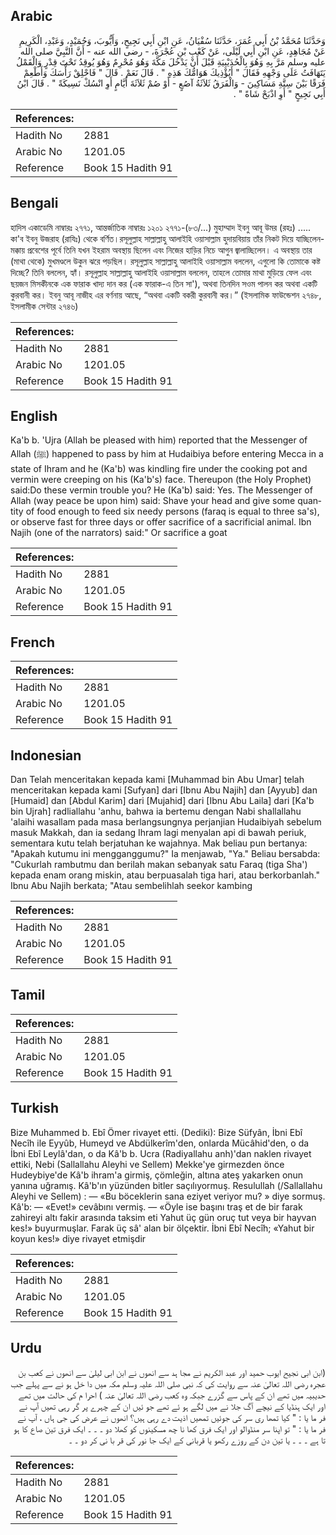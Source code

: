 ## Arabic


<div dir="rtl" lang="ar" style={{fontSize:'larger',backgroundColor:'#f8f9fa',padding:20}}>
وَحَدَّثَنَا مُحَمَّدُ بْنُ أَبِي عُمَرَ، حَدَّثَنَا سُفْيَانُ، عَنِ ابْنِ أَبِي نَجِيحٍ، وَأَيُّوبَ، وَحُمَيْدٍ، وَعَبْدِ، الْكَرِيمِ عَنْ مُجَاهِدٍ، عَنِ ابْنِ أَبِي لَيْلَى، عَنْ كَعْبِ بْنِ عُجْرَةَ، - رضى الله عنه - أَنَّ النَّبِيَّ صلى الله عليه وسلم مَرَّ بِهِ وَهُوَ بِالْحُدَيْبِيَةِ قَبْلَ أَنْ يَدْخُلَ مَكَّةَ وَهُوَ مُحْرِمٌ وَهُوَ يُوقِدُ تَحْتَ قِدْرٍ وَالْقَمْلُ يَتَهَافَتُ عَلَى وَجْهِهِ فَقَالَ ‏"‏ أَيُؤْذِيكَ هَوَامُّكَ هَذِهِ ‏"‏ ‏.‏ قَالَ نَعَمْ ‏.‏ قَالَ ‏"‏ فَاحْلِقْ رَأْسَكَ وَأَطْعِمْ فَرَقًا بَيْنَ سِتَّةِ مَسَاكِينَ - وَالْفَرَقُ ثَلاَثَةُ آصُعٍ - أَوْ صُمْ ثَلاَثَةَ أَيَّامٍ أَوِ انْسُكْ نَسِيكَةً ‏"‏ ‏.‏ قَالَ ابْنُ أَبِي نَجِيحٍ ‏"‏ أَوِ اذْبَحْ شَاةً ‏"‏ ‏.‏
</div>
<div style={{backgroundColor:'#f8f9fa',padding:20, marginBottom: 10}}><table> <thead> <tr> <th>References:</th> <th></th> </tr> </thead> <tbody><tr><td>Hadith No</td><td>2881</td></tr><tr><td>Arabic No</td><td>1201.05</td></tr><tr><td>Reference</td><td>Book 15 Hadith 91</td></tr></tbody></table></div>

## Bengali


<div dir="ltr" lang="bn" style={{fontSize:'larger',backgroundColor:'#f8f9fa',padding:20}}>
হাদিস একাডেমি নাম্বারঃ ২৭৭১, আন্তর্জাতিক নাম্বারঃ ১২০১ ২৭৭১-(৮৩/...) মুহাম্মাদ ইবনু আবূ উমর (রহঃ) ..... কা'ব ইবনু উজরাহ (রাযিঃ) থেকে বর্ণিত।রসূলুল্লাহ সাল্লাল্লাহু আলাইহি ওয়াসাল্লাম হুদায়বিয়ায় তাঁর নিকট দিয়ে যাচ্ছিলেন- মক্কায় প্রবেশের পূর্বে তিনি যখন ইহরাম অবস্থায় ছিলেন এবং নিজের হাড়ির নিচে আগুন জ্বালাচ্ছিলেন। এ অবস্থায় তার (মাথা থেকে) মুখমণ্ডলে উকুন ঝরে পড়ছিল। রসূলুল্লাহ সাল্লাল্লাহু আলাইহি ওয়াসাল্লাম বললেন, এগুলো কি তোমাকে কষ্ট দিচ্ছে? তিনি বললেন, হ্যাঁ। রসূলুল্লাহ সাল্লাল্লাহু আলাইহি ওয়াসাল্লাম বললেন, তাহলে তোমার মাথা মুড়িয়ে ফেল এবং ছয়জন মিসকীনকে এক ফারাক খাদ্য দান কর (এক ফারাক-এ তিন সা'), অথবা তিনদিন সওম পালন কর অথবা একটি কুরবানী কর। ইবনু আবূ নাজীহ এর বর্ণনায় আছে, “অথবা একটি বকরী কুরবানী কর।” (ইসলামিক ফাউন্ডেশন ২৭৪৮, ইসলামীক সেন্টার ২৭৪৬)
</div>
<div style={{backgroundColor:'#f8f9fa',padding:20, marginBottom: 10}}><table> <thead> <tr> <th>References:</th> <th></th> </tr> </thead> <tbody><tr><td>Hadith No</td><td>2881</td></tr><tr><td>Arabic No</td><td>1201.05</td></tr><tr><td>Reference</td><td>Book 15 Hadith 91</td></tr></tbody></table></div>

## English


<div dir="ltr" lang="en" style={{fontSize:'larger',backgroundColor:'#f8f9fa',padding:20}}>
Ka'b b. 'Ujra (Allah be pleased with him) reported that the Messenger of Allah (ﷺ) happened to pass by him at Hudaibiya before entering Mecca in a state of Ihram and he (Ka'b) was kindling fire under the cooking pot and vermin were creeping on his (Ka'b's) face. Thereupon (the Holy Prophet) said:Do these vermin trouble you? He (Ka'b) said: Yes. The Messenger of Allah (way peace be upon him) said: Shave your head and give some quantity of food enough to feed six needy persons (faraq is equal to three sa's), or observe fast for three days or offer sacrifice of a sacrificial animal. Ibn Najih (one of the narrators) said:" Or sacrifice a goat
</div>
<div style={{backgroundColor:'#f8f9fa',padding:20, marginBottom: 10}}><table> <thead> <tr> <th>References:</th> <th></th> </tr> </thead> <tbody><tr><td>Hadith No</td><td>2881</td></tr><tr><td>Arabic No</td><td>1201.05</td></tr><tr><td>Reference</td><td>Book 15 Hadith 91</td></tr></tbody></table></div>

## French


<div dir="ltr" lang="fr" style={{fontSize:'larger',backgroundColor:'#f8f9fa',padding:20}}>

</div>
<div style={{backgroundColor:'#f8f9fa',padding:20, marginBottom: 10}}><table> <thead> <tr> <th>References:</th> <th></th> </tr> </thead> <tbody><tr><td>Hadith No</td><td>2881</td></tr><tr><td>Arabic No</td><td>1201.05</td></tr><tr><td>Reference</td><td>Book 15 Hadith 91</td></tr></tbody></table></div>

## Indonesian


<div dir="ltr" lang="id" style={{fontSize:'larger',backgroundColor:'#f8f9fa',padding:20}}>
Dan Telah menceritakan kepada kami [Muhammad bin Abu Umar] telah menceritakan kepada kami [Sufyan] dari [Ibnu Abu Najih] dan [Ayyub] dan [Humaid] dan [Abdul Karim] dari [Mujahid] dari [Ibnu Abu Laila] dari [Ka'b bin Ujrah] radliallahu 'anhu, bahwa ia bertemu dengan Nabi shallallahu 'alaihi wasallam pada masa berlangsungnya perjanjian Hudaibiyah sebelum masuk Makkah, dan ia sedang Ihram lagi menyalan api di bawah periuk, sementara kutu telah berjatuhan ke wajahnya. Mak beliau pun bertanya: "Apakah kutumu ini mengganggumu?" Ia menjawab, "Ya." Beliau bersabda: "Cukurlah rambutmu dan berilah makan sebanyak satu Faraq (tiga Sha') kepada enam orang miskin, atau berpuasalah tiga hari, atau berkorbanlah." Ibnu Abu Najih berkata; "Atau sembelihlah seekor kambing
</div>
<div style={{backgroundColor:'#f8f9fa',padding:20, marginBottom: 10}}><table> <thead> <tr> <th>References:</th> <th></th> </tr> </thead> <tbody><tr><td>Hadith No</td><td>2881</td></tr><tr><td>Arabic No</td><td>1201.05</td></tr><tr><td>Reference</td><td>Book 15 Hadith 91</td></tr></tbody></table></div>

## Tamil


<div dir="ltr" lang="ta" style={{fontSize:'larger',backgroundColor:'#f8f9fa',padding:20}}>

</div>
<div style={{backgroundColor:'#f8f9fa',padding:20, marginBottom: 10}}><table> <thead> <tr> <th>References:</th> <th></th> </tr> </thead> <tbody><tr><td>Hadith No</td><td>2881</td></tr><tr><td>Arabic No</td><td>1201.05</td></tr><tr><td>Reference</td><td>Book 15 Hadith 91</td></tr></tbody></table></div>

## Turkish


<div dir="ltr" lang="tr" style={{fontSize:'larger',backgroundColor:'#f8f9fa',padding:20}}>
Bize Muhammed b. Ebî Ömer rivayet etti. (Dediki): Bize Süfyân, İbni Ebî Necîh ile Eyyûb, Humeyd ve Abdülkerîm'den, onlarda Mücâhid'den, o da İbni Ebî Leylâ'dan, o da Kâ'b b. Ucra (Radiyallahu anh)'dan naklen rivayet ettiki, Nebi (Sallallahu Aleyhi ve Sellem) Mekke'ye girmezden önce Hudeybiye'de Kâ'b ihram'a girmiş, çömleğin, altına ateş yakarken onun yanına uğramış. Kâ'b'ın yüzünden bitler saçılıyormuş. Resulullah (/Sallallahu Aleyhi ve Sellem) : — «Bu böceklerin sana eziyet veriyor mu? » diye sormuş. Kâ'b: — «Evet!» cevâbını vermiş. — «Öyle ise başını traş et de bir farak zahireyi altı fakir arasında taksim eti Yahut üç gün oruç tut veya bir hayvan kes!» buyurmuşlar. Farak üç sâ' alan bir ölçektir. İbni Ebî Necîh; «Yahut bir koyun kes!» diye rivayet etmişdir
</div>
<div style={{backgroundColor:'#f8f9fa',padding:20, marginBottom: 10}}><table> <thead> <tr> <th>References:</th> <th></th> </tr> </thead> <tbody><tr><td>Hadith No</td><td>2881</td></tr><tr><td>Arabic No</td><td>1201.05</td></tr><tr><td>Reference</td><td>Book 15 Hadith 91</td></tr></tbody></table></div>

## Urdu


<div dir="rtl" lang="ur" style={{fontSize:'larger',backgroundColor:'#f8f9fa',padding:20}}>
(ابن ابی نجیح ایوب حمید اور عبد الکریم نے مجا ہد سے انھوں نے ابن ابی لیلیٰ سے انھوں نے کعب بن عجرہ رضی اللہ تعالیٰ عنہ سے روایت کی کہ نبی صلی اللہ علیہ وسلم مکہ میں دا خل ہو نے سے پہلے جب حدیبیہ میں تھے ان کے پاس سے گزرے جبکہ وہ کعب رضی اللہ تعالیٰ عنہ ) احرا م کی حالت میں تھے اور ایک ہنڈیا کے نیچے آگ جلا نے میں لگے ہو ئے تھے جو ئیں ان کے چہرے پر گر رہی تھیں آپ نے فر ما یا : " کیا تمھا ری سر کی جوئیں تمھیں اذیت دے رہی ہیں؟ انھوں نے عرض کی جی ہاں ، آپ نے فر ما یا : " تو اپنا سر منڈوالو اور ایک فرق کھا نا چھ مسکینوں کو کھلا دو ۔ ۔ ۔ ایک فرق تین صاع کا ہو تا ہے ۔ ۔ ۔ یا تین دن کے روزے رکھو یا قربانی کے ایک جا نور کی قر با نی کر دو ۔ ۔
</div>
<div style={{backgroundColor:'#f8f9fa',padding:20, marginBottom: 10}}><table> <thead> <tr> <th>References:</th> <th></th> </tr> </thead> <tbody><tr><td>Hadith No</td><td>2881</td></tr><tr><td>Arabic No</td><td>1201.05</td></tr><tr><td>Reference</td><td>Book 15 Hadith 91</td></tr></tbody></table></div>